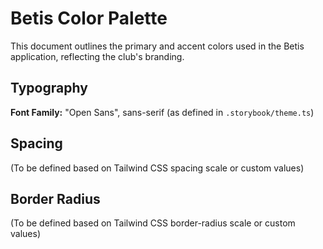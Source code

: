 
<Meta title="Design Tokens/Colors" />

# Betis Color Palette

This document outlines the primary and accent colors used in the Betis application, reflecting the club's branding.

<ColorPalette>
  <ColorItem
    title="Primary Green"
    subtitle="Betis Green"
    colors={{ Green: '#00A651' }}
  />
  <ColorItem
    title="Accent Gold"
    subtitle="Gold Accent"
    colors={{ Gold: '#FFD700' }}
  />
  <ColorItem
    title="Neutral Grays"
    subtitle="Used for text, backgrounds, and borders"
    colors={{
      'Gray 100': '#F7FAFC',
      'Gray 200': '#EDF2F7',
      'Gray 300': '#E2E8F0',
      'Gray 400': '#CBD5E0',
      'Gray 500': '#A0AEC0',
      'Gray 600': '#718096',
      'Gray 700': '#4A5568',
      'Gray 800': '#2D3748',
      'Gray 900': '#1A202C',
    }}
  />
  <ColorItem
    title="Utility Colors"
    subtitle="For success, warning, and error states"
    colors={{
      Success: '#48BB78',
      Warning: '#ECC94B',
      Error: '#F56565',
    }}
  />
</ColorPalette>

## Typography

**Font Family:** "Open Sans", sans-serif (as defined in `.storybook/theme.ts`)

## Spacing

(To be defined based on Tailwind CSS spacing scale or custom values)

## Border Radius

(To be defined based on Tailwind CSS border-radius scale or custom values)
